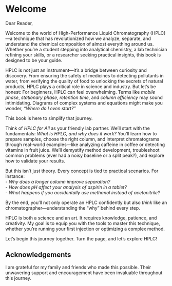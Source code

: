 # Welcome {.unnumbered}

Dear Reader,  

Welcome to the world of High-Performance Liquid Chromatography (HPLC)—a technique that has revolutionized how we analyze, separate, and understand the chemical composition of almost everything around us. Whether you’re a student stepping into analytical chemistry, a lab technician refining your skills, or a researcher seeking practical insights, this book is designed to be your guide.  

HPLC is not just an instrument—it’s a bridge between curiosity and discovery. From ensuring the safety of medicines to detecting pollutants in water, from verifying the quality of food to unlocking the secrets of natural products, HPLC plays a critical role in science and industry. But let’s be honest: For beginners, HPLC can feel overwhelming. Terms like *mobile phase*, *stationary phase*, *retention time*, and *column efficiency* may sound intimidating. Diagrams of complex systems and equations might make you wonder, *“Where do I even start?”*  

This book is here to simplify that journey.  

Think of *HPLC for All* as your friendly lab partner. We’ll start with the fundamentals: *What is HPLC, and why does it work?* You’ll learn how to prepare samples, choose the right column, and interpret chromatograms through real-world examples—like analyzing caffeine in coffee or detecting vitamins in fruit juice. We’ll demystify method development, troubleshoot common problems (ever had a noisy baseline or a split peak?), and explore how to validate your results.  

But this isn’t just theory. Every concept is tied to practical scenarios. For instance:  
- *Why does a longer column improve separation?*  
- *How does pH affect your analysis of aspirin in a tablet?*  
- *What happens if you accidentally use methanol instead of acetonitrile?*  

By the end, you’ll not only operate an HPLC confidently but also *think* like an chromatographer—understanding the “why” behind every step.  

HPLC is both a science and an art. It requires knowledge, patience, and creativity. My goal is to equip you with the tools to master this technique, whether you’re running your first injection or optimizing a complex method.  

Let’s begin this journey together. Turn the page, and let’s explore HPLC!  
 
## Acknowledgements {.unnumbered}

I am grateful for my family and friends who made this possible. Their unwavering support and encouragement have been invaluable throughout this journey.